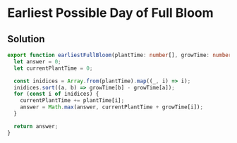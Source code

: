 # Earliest Possible Day of Full Bloom

## Solution

```typescript filename="solution.ts" copy
export function earliestFullBloom(plantTime: number[], growTime: number[]): number {
  let answer = 0;
  let currentPlantTime = 0;

  const inidices = Array.from(plantTime).map((_, i) => i);
  inidices.sort((a, b) => growTime[b] - growTime[a]);
  for (const i of inidices) {
    currentPlantTime += plantTime[i];
    answer = Math.max(answer, currentPlantTime + growTime[i]);
  }

  return answer;
}
```
